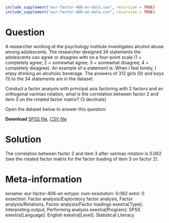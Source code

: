 ```r
include_supplement("eur-factor-408-en-data.sav", recursive = TRUE)
include_supplement("eur-factor-408-en-data.csv", recursive = TRUE)
```

Question
========
A researcher working at the psychology institute investigates alcohol abuse among adolescents. The researcher designed 34 statements the adolescents can agree or disagree with on a four-point scale (1 = completely agree; 2 = somewhat agree; 3 = somewhat disagree; 4 = completely disagree). An example of a statement is: When I feel lonely, I enjoy drinking an alcoholic beverage. The answers of 312 girls (0) and boys (1) to the 34 statements are in the dataset. 

Conduct a factor analysis with principal axis factoring with 2 factors and an orthogonal varimax rotation, what is the correlation between factor 2 and item 3 on the rotated factor matrix? (3 decimals)

Open the dataset below to answer this question:

**Download** [SPSS file](eur-factor-408-en-data.sav), [CSV file](eur-factor-408-en-data.csv)


Solution
========
The correlation between factor 2 and item 3 after varimax rotation is 0.062 (see the rotated factor matrix for the factor loading of item 3 on factor 2).


Meta-information
================
exname: eur-factor-408-en
extype: num
exsolution: 0.062
extol: 0
exsection: Factor analysis/Exploratory factor analysis, Factor analysis/Rotations, Factor analysis/Factor loadings
exextra[Type]: Interpreting output, Performing analysis
exextra[Program]: SPSS
exextra[Language]: English
exextra[Level]: Statistical Literacy
